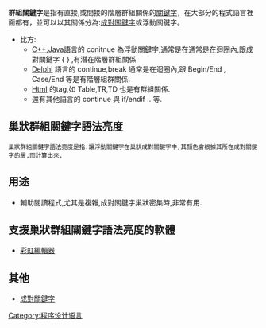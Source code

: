 '''群組關鍵字'''是指有直接,或間接的階層群組關係的[[關鍵字|關鍵字]]，在大部分的程式語言裡面都有，並可以以其關係分為:[[成對關鍵字|成對關鍵字]]或浮動關鍵字。

*比方:
** [[C++|C++]],[[Java|Java]]語言的 conitnue 為浮動關鍵字,通常是在通常是在迴圈內,跟成對關鍵字 { } ,有潛在階層群組關係.
** [[Delphi|Delphi]] 語言的 continue,break 通常是在迴圈內,跟 Begin/End , Case/End 等是有階層組群關係.
** [[Html|Html]] 的tag,如 Table,TR,TD 也是有群組關係.
** 還有其他語言的 continue 與 if/endif .. 等.

==巢狀群組關鍵字語法亮度==
 巢狀群組關鍵字語法亮度是指:讓浮動關鍵字在巢狀成對關鍵字中,其顏色會根據其所在成對關鍵字的層,而計算出來.


==用途==

*輔助閱讀程式,尤其是複雜,成對關鍵字巢狀密集時,非常有用.


==支援巢狀群組關鍵字語法亮度的軟體==
*[[彩虹編輯器|彩虹編輯器]]


==其他==
*[[成對關鍵字|成對關鍵字]]

[[Category:程序设计语言|Category:程序设计语言]]